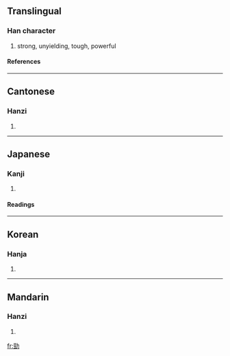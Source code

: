 {{see|劲}}

==Translingual==
===Han character===
{{Han char|rn=19|rad=力|as=07|sn=9|four=1412<sub>7</sub>|canj=一一大尸 (MMKS)}}
# strong, unyielding, tough, powerful
====References====
{{Han ref|kx=0147.250|dkj=02349|dj=0332.060|hdz=10371.040|uh=52C1|ud=21185|bh=AB6C|bd=43884}}
----
==Cantonese==
===Hanzi===
{{yue-hanzi|jyut=|y=ging6}}
# {{defn|Cantonese}}
----
==Japanese==
===Kanji===
{{ja-kanji|grade=|rs=力07}}
# {{defn|Japanese}} 
====Readings====
{{ja-readings|on=[[けい]] (kei)|kun=[[つよい]] (tsuyoi)}}
----
==Korean==
===Hanja===
{{ko-hanja|hangeul=경|rv=gyeong|mr=kyŏng}}
# {{defn|Korean}}
----
==Mandarin==
===Hanzi===
{{cmn-hanzi|sim=劲|pin=[[jìng]] (jing4)|wg=ching<sup>4</sup>}}
# {{defn|Mandarin}}

[[fr:勁]]